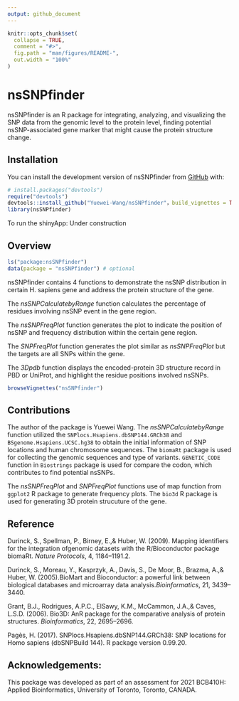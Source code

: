 ```yaml
---
output: github_document
---
```


<!-- README.md is generated from README.Rmd. Please edit that file -->

```r
knitr::opts_chunk$set(
  collapse = TRUE,
  comment = "#>",
  fig.path = "man/figures/README-",
  out.width = "100%"
)
```

# nsSNPfinder

<!-- badges: start -->
<!-- badges: end -->

nsSNPfinder is an R package for integrating, analyzing, and visualizing the SNP data from the genomic level to the protein level, finding potential nsSNP-associated gene marker that might cause the protein structure change. 

## Installation

You can install the development version of nsSNPfinder from [GitHub](https://github.com/) with:

``` r
# install.packages("devtools")
require("devtools")
devtools::install_github("Yuewei-Wang/nsSNPfinder"，build_vignettes = TRUE)
library(nsSNPfinder)
```

To run the shinyApp:
Under construction

## Overview

``` r
ls("package:nsSNPfinder")
data(package = "nsSNPfinder") # optional
```

nsSNPfinder contains 4 functions to demonstrate the nsSNP distribution in certain H. sapiens gene and address the protein structure of the gene.

The *nsSNPCalculatebyRange* function calculates the percentage of residues involving nsSNP event in the gene region.

The *nsSNPFreqPlot* function generates the plot to indicate the position of nsSNP and frequency distribution within the certain gene region.

The *SNPFreqPlot* function generates the plot similar as *nsSNPFreqPlot* but the targets are all SNPs within the gene.

The *3Dpdb* function displays the encoded-protein 3D structure record in PBD or UniProt, and highlight the residue positions involved nsSNPs.

``` r
browseVignettes("nsSNPfinder")
```

## Contributions

The author of the package is Yuewei Wang. The *nsSNPCalculatebyRange* function utilized the  `SNPlocs.Hsapiens.dbSNP144.GRCh38` and `BSgenome.Hsapiens.UCSC.hg38` to obtain the initial information of SNP locations and human chromosome sequences. The `biomaRt` package is used for collecting the genomic sequences and type of variants.
`GENETIC_CODE` function in `Biostrings` package is used for compare the codon, which contributes to find potential nsSNPs.

The *nsSNPFreqPlot* and *SNPFreqPlot* functions use of map function from `ggplot2` R package to generate frequency plots. The `bio3d` R package is used for generating 3D protein strucuture of the gene.

## Reference
Durinck, S., Spellman, P., Birney, E.,& Huber, W. (2009). Mapping identifiers for the integration ofgenomic datasets with the R/Bioconductor package biomaRt. *Nature Protocols*, 4, 1184–1191.2. 

Durinck, S., Moreau, Y., Kasprzyk, A., Davis, S., De Moor, B., Brazma, A.,& Huber, W. (2005).BioMart and Bioconductor: a powerful link between biological databases and microarray data analysis.*Bioinformatics*, 21, 3439–3440.

Grant, B.J., Rodrigues, A.P.C., ElSawy, K.M., McCammon, J.A.,& Caves, L.S.D. (2006). Bio3D: AnR package for the comparative analysis of protein structures. *Bioinformatics*, 22, 2695–2696.

Pagès, H. (2017). SNPlocs.Hsapiens.dbSNP144.GRCh38: SNP locations for Homo sapiens (dbSNPBuild 144). R package version 0.99.20.

## Acknowledgements: 

This package was developed as part of an assessment for 2021 BCB410H: Applied Bioinformatics,
University of Toronto, Toronto, CANADA.
